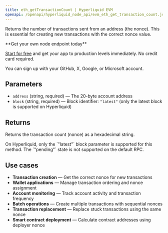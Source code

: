 ```yaml
---
title: eth_getTransactionCount | Hyperliquid EVM
openapi: /openapi/hyperliquid_node_api/evm_eth_get_transaction_count.json post /evm
---
```


Returns the number of transactions sent from an address (the nonce). This is essential for creating new transactions with the correct nonce value.

<Check>
**Get your own node endpoint today**

[Start for free](https://console.chainstack.com/) and get your app to production levels immediately. No credit card required.

You can sign up with your GitHub, X, Google, or Microsoft account.
</Check>

## Parameters

* `address` (string, required) — The 20-byte account address
* `block` (string, required) — Block identifier: `"latest"` (only the latest block is supported on Hyperliquid)

## Returns

Returns the transaction count (nonce) as a hexadecimal string.

<Note>
On Hyperliquid, only the `"latest"` block parameter is supported for this method. The `"pending"` state is not supported on the default RPC.
</Note>

## Use cases

* **Transaction creation** — Get the correct nonce for new transactions
* **Wallet applications** — Manage transaction ordering and nonce assignment
* **Account monitoring** — Track account activity and transaction frequency
* **Batch operations** — Create multiple transactions with sequential nonces
* **Transaction replacement** — Replace stuck transactions using the same nonce
* **Smart contract deployment** — Calculate contract addresses using deployer nonce